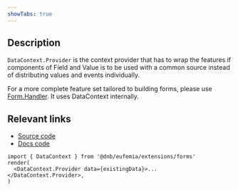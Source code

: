 ```yaml
---
showTabs: true
---
```


## Description

`DataContext.Provider` is the context provider that has to wrap the features if components of Field and Value is to be used with a common source instead of distributing values and events individually.

For a more complete feature set tailored to building forms, please use [Form.Handler](/uilib/extensions/forms/Form/Handler). It uses DataContext internally.

## Relevant links

- [Source code](https://github.com/dnbexperience/eufemia/tree/main/packages/dnb-eufemia/src/extensions/forms/DataContext/Provider)
- [Docs code](https://github.com/dnbexperience/eufemia/tree/main/packages/dnb-design-system-portal/src/docs/uilib/extensions/forms/DataContext/Provider)

```tsx
import { DataContext } from '@dnb/eufemia/extensions/forms'
render(
  <DataContext.Provider data={existingData}>...</DataContext.Provider>,
)
```
